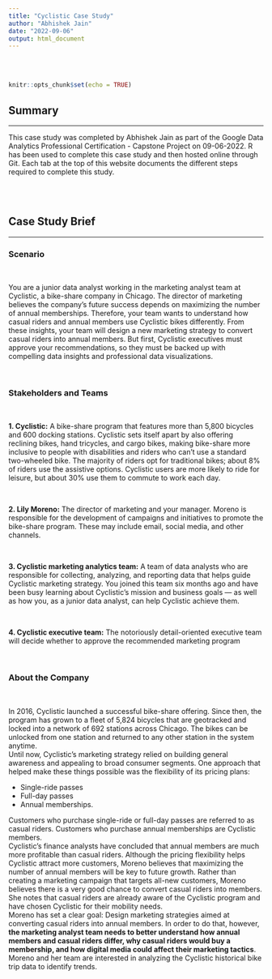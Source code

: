 ```yaml
---
title: "Cyclistic Case Study"
author: "Abhishek Jain"
date: "2022-09-06"
output: html_document
---
```


\
\


```r
knitr::opts_chunk$set(echo = TRUE)
```

## Summary

* * * 

This case study was completed by Abhishek Jain as part of the Google Data Analytics Professional Certification - Capstone Project on 09-06-2022. R has been used to complete this case study and then hosted online through Git. Each tab at the top of this website documents the different steps required to complete this study.

\
\



## Case Study Brief

* * *

### Scenario

\

You are a junior data analyst working in the marketing analyst team at Cyclistic, a bike-share company in Chicago. The director of marketing believes the company’s future success depends on maximizing the number of annual memberships. Therefore, your team wants to understand how casual riders and annual members use Cyclistic bikes differently. From these insights, your team will design a new marketing strategy to convert casual riders into annual members. But first, Cyclistic executives must approve your recommendations, so they must be backed up with compelling data insights and professional data visualizations.

\

### Stakeholders and Teams

\

**1. Cyclistic:** A bike-share program that features more than 5,800 bicycles and 600 docking stations. Cyclistic sets itself apart by also offering reclining bikes, hand tricycles, and cargo bikes, making bike-share more inclusive to people with disabilities and riders who can’t use a standard two-wheeled bike. The majority of riders opt for traditional bikes; about 8% of riders use the assistive options. Cyclistic users are more likely to ride for leisure, but about 30% use them to commute to work each day.

\

**2. Lily Moreno:** The director of marketing and your manager. Moreno is responsible for the development of campaigns and initiatives to promote the bike-share program. These may include email, social media, and other channels. 

\

**3. Cyclistic marketing analytics team:** A team of data analysts who are responsible for collecting, analyzing, and reporting data that helps guide Cyclistic marketing strategy. You joined this team six months ago and have been busy learning about Cyclistic’s mission and business goals — as well as how you, as a junior data analyst, can help Cyclistic achieve them.

\

**4. Cyclistic executive team:** The notoriously detail-oriented executive team will decide whether to approve the
recommended marketing program

\

### About the Company

\

In 2016, Cyclistic launched a successful bike-share offering. Since then, the program has grown to a fleet of 5,824 bicycles that are geotracked and locked into a network of 692 stations across Chicago. The bikes can be unlocked from one station and returned to any other station in the system anytime.  
Until now, Cyclistic’s marketing strategy relied on building general awareness and appealing to broad consumer segments. One approach that helped make these things possible was the flexibility of its pricing plans: 

* Single-ride passes  
* Full-day passes  
* Annual memberships.  

Customers who purchase single-ride or full-day passes are referred to as casual riders. Customers who purchase annual memberships are Cyclistic members.  
Cyclistic’s finance analysts have concluded that annual members are much more profitable than casual riders. Although the pricing flexibility helps Cyclistic attract more customers, Moreno believes that maximizing the number of annual members will be key to future growth. Rather than creating a marketing campaign that targets all-new customers, Moreno believes there is a very good chance to convert casual riders into members. She notes that casual riders are already aware of the Cyclistic program and have chosen Cyclistic for their mobility needs.  
Moreno has set a clear goal: Design marketing strategies aimed at converting casual riders into annual members. In order to do that, however, **the marketing analyst team needs to better understand how annual members and casual riders differ, why casual riders would buy a membership, and how digital media could affect their marketing tactics**. Moreno and her team are interested in analyzing the Cyclistic historical bike trip data to identify trends.
\
\